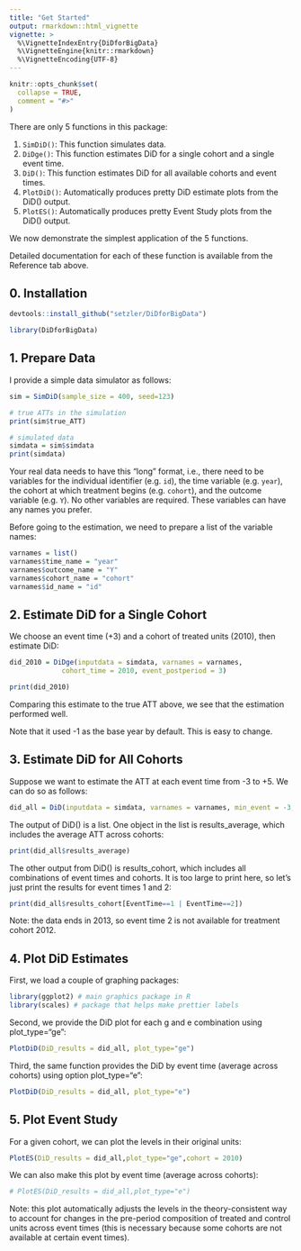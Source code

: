 ```yaml
---
title: "Get Started"
output: rmarkdown::html_vignette
vignette: >
  %\VignetteIndexEntry{DiDforBigData}
  %\VignetteEngine{knitr::rmarkdown}
  %\VignetteEncoding{UTF-8}
---
```


```r
knitr::opts_chunk$set(
  collapse = TRUE,
  comment = "#>"
)
```

There are only 5 functions in this package:

1. `SimDiD()`: This function simulates data.
2. `DiDge()`: This function estimates DiD for a single cohort and a single event time.
3. `DiD()`: This function estimates DiD for all available cohorts and event times.
4. `PlotDiD()`: Automatically produces pretty DiD estimate plots from the DiD() output.
5. `PlotES()`: Automatically produces pretty Event Study plots from the DiD() output.

We now demonstrate the simplest application of the 5 functions.

Detailed documentation for each of these function is available from the Reference tab above.

## 0. Installation


```r
devtools::install_github("setzler/DiDforBigData")
```

```r
library(DiDforBigData)
```


## 1. Prepare Data

I provide a simple data simulator as follows:

```r
sim = SimDiD(sample_size = 400, seed=123)

# true ATTs in the simulation
print(sim$true_ATT)

# simulated data
simdata = sim$simdata
print(simdata)
```

Your real data needs to have this "long" format, i.e., there need to be variables for the individual identifier (e.g. `id`), the time variable (e.g. `year`), the cohort at which treatment begins (e.g. `cohort`), and the outcome variable (e.g. `Y`). No other variables are required. These variables can have any names you prefer.

Before going to the estimation, we need to prepare a list of the variable names:

```r
varnames = list()
varnames$time_name = "year" 
varnames$outcome_name = "Y"
varnames$cohort_name = "cohort"
varnames$id_name = "id"
```



## 2. Estimate DiD for a Single Cohort 

We choose an event time (+3) and a cohort of treated units (2010), then estimate DiD:

```r
did_2010 = DiDge(inputdata = simdata, varnames = varnames, 
             cohort_time = 2010, event_postperiod = 3)

print(did_2010)
```


Comparing this estimate to the true ATT above, we see that the estimation performed well.

Note that it used -1 as the base year by default. This is easy to change.



## 3. Estimate DiD for All Cohorts

Suppose we want to estimate the ATT at each event time from -3 to +5. We can do so as follows:

```r
did_all = DiD(inputdata = simdata, varnames = varnames, min_event = -3, max_event = 5)
```

The output of DiD() is a list. One object in the list is results_average, which includes the average ATT across cohorts:


```r
print(did_all$results_average)
```


The other output from DiD() is results_cohort, which includes all combinations of event times and cohorts. It is too large to print here, so let's just print the results for event times 1 and 2:

```r
print(did_all$results_cohort[EventTime==1 | EventTime==2])
```

Note: the data ends in 2013, so event time 2 is not available for treatment cohort 2012.


## 4. Plot DiD Estimates

First, we load a couple of graphing packages:

```r
library(ggplot2) # main graphics package in R
library(scales) # package that helps make prettier labels 
```

Second, we provide the DiD plot for each g and e combination using plot_type="ge":

```r
PlotDiD(DiD_results = did_all, plot_type="ge")
```

Third, the same function provides the DiD by event time (average across cohorts) using option plot_type="e":

```r
PlotDiD(DiD_results = did_all, plot_type="e")
```


## 5. Plot Event Study

For a given cohort, we can plot the levels in their original units:

```r
PlotES(DiD_results = did_all,plot_type="ge",cohort = 2010)
```

We can also make this plot by event time (average across cohorts):

```r
# PlotES(DiD_results = did_all,plot_type="e")
```

Note: this plot automatically adjusts the levels in the theory-consistent way to account for changes in the pre-period composition of treated and control units across event times (this is necessary because some cohorts are not available at certain event times).



